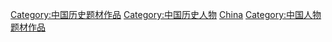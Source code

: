 [[Category:中国历史题材作品|Category:中国历史题材作品]]
[[Category:中国历史人物|Category:中国历史人物]]
[[Category:各國歷史人物題材作品|China]]
[[Category:中国人物题材作品|Category:中国人物题材作品]]